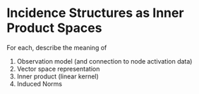 # Incidence Structures as Inner Product Spaces

For each, describe the meaning of

1. Observation model (and connection to node activation data)
1. Vector space representation
1. Inner product (linear kernel)
1. Induced Norms


